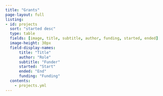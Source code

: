```yaml
---
title: "Grants"
page-layout: full
listing: 
- id: projects
  sort: "started desc"
  type: table
  fields: [image, title, subtitle, author, funding, started, ended]
  image-height: 30px
  field-display-names: 
      title: "Title"
      author: "Role"
      subtitle: "Funder"
      started: "Start"
      ended: "End"
      funding: "Funding"
  contents: 
    - projects.yml 
---
```



:::{#projects}
:::

<style>
/* Make the table fill the available space and enforce column widths */
#projects .quarto-listing-contents table {
  width: 100%;
  table-layout: fixed;
}

/* Set width for Title column (2nd) */
#projects .quarto-listing-contents th:nth-child(2),
#projects .quarto-listing-contents td:nth-child(2) {
  width: 25%;
}

/* Set width for Funder column (3rd) */
#projects .quarto-listing-contents th:nth-child(3),
#projects .quarto-listing-contents td:nth-child(3) {
  width: 35%;
}

/* Set width for Role column (4th) */
#projects .quarto-listing-contents th:nth-child(4),
#projects .quarto-listing-contents td:nth-child(4) {
  width: 15%;
}
</style>
